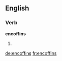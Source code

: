 ==English==

===Verb===
'''encoffins'''

# {{third-person singular of|encoffin}}

[[de:encoffins]]
[[fr:encoffins]]